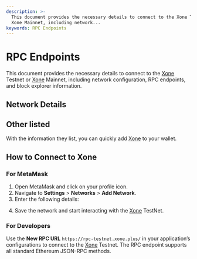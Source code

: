 ```yaml
---
description: >-
  This document provides the necessary details to connect to the Xone Testnet or
  Xone Mainnet, including network...
keywords: RPC Endpoints
---
```


# RPC Endpoints

This document provides the necessary details to connect to the [Xone](https://xone.org/) Testnet or [Xone](https://xone.org/) Mainnet, including network configuration, RPC endpoints, and block explorer information.

## Network Details

<NetworkTable />

## Other listed

With the information they list, you can quickly add [Xone](https://xone.org/) to your wallet.

<NetworkListed />

## How to Connect to Xone

### **For MetaMask**
1. Open MetaMask and click on your profile icon.
2. Navigate to **Settings** > **Networks** > **Add Network**.
3. Enter the following details:

<ImageViewer src="/images/metaMask_add_network.png" alt="MetaMask Add Network" />

4. Save the network and start interacting with the [Xone](https://xone.org/) TestNet.

### **For Developers**
Use the **New RPC URL** `https://rpc-testnet.xone.plus/` in your application’s configurations to connect to the [Xone](https://xone.org/) Testnet. The RPC endpoint supports all standard Ethereum JSON-RPC methods.

